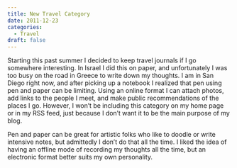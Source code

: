 ```yaml
---
title: New Travel Category
date: 2011-12-23
categories:
  - Travel
draft: false
---
```


Starting this past summer I decided to keep travel journals if I go somewhere interesting.
In Israel I did this on paper, and unfortunately I was too busy on the road in Greece to write down my thoughts.
I am in San Diego right now, and after picking up a notebook I realized that pen using pen and paper can be limiting.
Using an online format I can attach photos, add links to the people I meet, and make public recommendations of the places I go.
However, I won't be including this category on my home page or in my RSS feed, just because I don't want it to be the main purpose of my blog.

Pen and paper can be great for artistic folks who like to doodle or write intensive notes, but admittedly I don't do that all the time.
I liked the idea of having an offline mode of recording my thoughts all the time, but an electronic format better suits my own personality.
